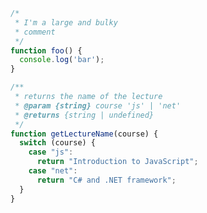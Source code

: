 ```js
/*
 * I'm a large and bulky
 * comment
 */
function foo() {
  console.log('bar');
}

/**
 * returns the name of the lecture
 * @param {string} course 'js' | 'net'
 * @returns {string | undefined}
 */
function getLectureName(course) {
  switch (course) {
    case "js":
      return "Introduction to JavaScript";
    case "net":
      return "C# and .NET framework";
  }
}
```
